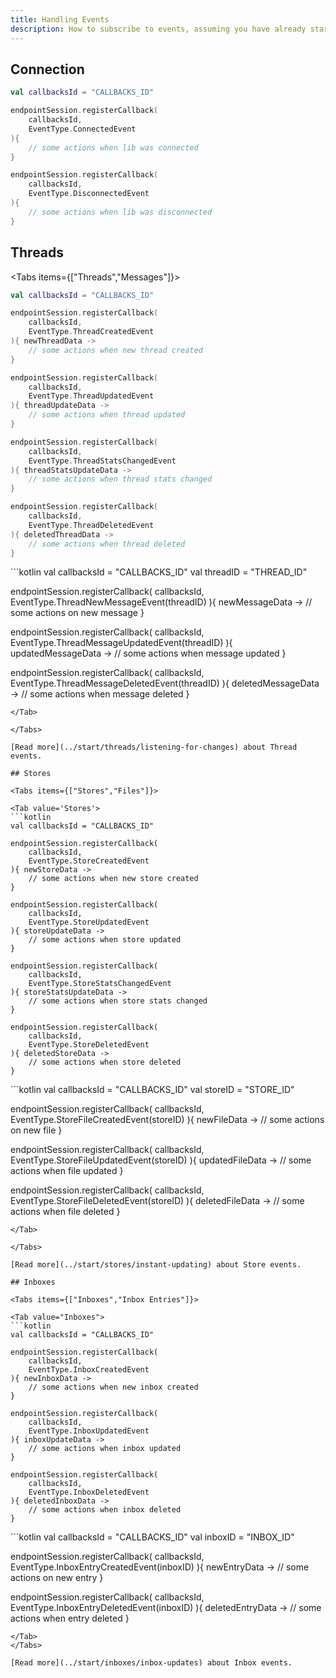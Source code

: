 ```yaml
---
title: Handling Events
description: How to subscribe to events, assuming you have already started listening.
---
```




## Connection

```kotlin
val callbacksId = "CALLBACKS_ID"

endpointSession.registerCallback(
    callbacksId,
    EventType.ConnectedEvent
){
    // some actions when lib was connected
}

endpointSession.registerCallback(
    callbacksId,
    EventType.DisconnectedEvent
){
    // some actions when lib was disconnected
}
```

## Threads

<Tabs items={["Threads","Messages"]}>
<Tab value="Threads">
```kotlin
val callbacksId = "CALLBACKS_ID"

endpointSession.registerCallback(
    callbacksId,
    EventType.ThreadCreatedEvent
){ newThreadData ->
    // some actions when new thread created
}

endpointSession.registerCallback(
    callbacksId,
    EventType.ThreadUpdatedEvent
){ threadUpdateData ->
    // some actions when thread updated
}

endpointSession.registerCallback(
    callbacksId,
    EventType.ThreadStatsChangedEvent
){ threadStatsUpdateData ->
    // some actions when thread stats changed
}

endpointSession.registerCallback(
    callbacksId,
    EventType.ThreadDeletedEvent
){ deletedThreadData ->
    // some actions when thread deleted
}
```
</Tab>

<Tab value="Messages">
```kotlin
val callbacksId = "CALLBACKS_ID"
val threadID = "THREAD_ID"

endpointSession.registerCallback(
    callbacksId,
    EventType.ThreadNewMessageEvent(threadID)
){ newMessageData ->
    // some actions on new message
}

endpointSession.registerCallback(
    callbacksId,
    EventType.ThreadMessageUpdatedEvent(threadID)
){ updatedMessageData ->
    // some actions when message updated
}

endpointSession.registerCallback(
    callbacksId,
    EventType.ThreadMessageDeletedEvent(threadID)
){ deletedMessageData ->
    // some actions when message deleted
}
```
</Tab>

</Tabs>

[Read more](../start/threads/listening-for-changes) about Thread events.

## Stores

<Tabs items={["Stores","Files"]}>

<Tab value='Stores'>
```kotlin
val callbacksId = "CALLBACKS_ID"

endpointSession.registerCallback(
    callbacksId,
    EventType.StoreCreatedEvent
){ newStoreData ->
    // some actions when new store created
}

endpointSession.registerCallback(
    callbacksId,
    EventType.StoreUpdatedEvent
){ storeUpdateData ->
    // some actions when store updated
}

endpointSession.registerCallback(
    callbacksId,
    EventType.StoreStatsChangedEvent
){ storeStatsUpdateData ->
    // some actions when store stats changed
}

endpointSession.registerCallback(
    callbacksId,
    EventType.StoreDeletedEvent
){ deletedStoreData ->
    // some actions when store deleted
}
```
</Tab>

<Tab value="Files">
```kotlin
val callbacksId = "CALLBACKS_ID"
val storeID = "STORE_ID"

endpointSession.registerCallback(
    callbacksId,
    EventType.StoreFileCreatedEvent(storeID)
){ newFileData ->
    // some actions on new file
}

endpointSession.registerCallback(
    callbacksId,
    EventType.StoreFileUpdatedEvent(storeID)
){ updatedFileData ->
    // some actions when file updated
}

endpointSession.registerCallback(
    callbacksId,
    EventType.StoreFileDeletedEvent(storeID)
){ deletedFileData ->
    // some actions when file deleted
}
```
</Tab>

</Tabs>

[Read more](../start/stores/instant-updating) about Store events.

## Inboxes

<Tabs items={["Inboxes","Inbox Entries"]}>

<Tab value="Inboxes">
```kotlin
val callbacksId = "CALLBACKS_ID"

endpointSession.registerCallback(
    callbacksId,
    EventType.InboxCreatedEvent
){ newInboxData ->
    // some actions when new inbox created
}

endpointSession.registerCallback(
    callbacksId,
    EventType.InboxUpdatedEvent
){ inboxUpdateData ->
    // some actions when inbox updated
}

endpointSession.registerCallback(
    callbacksId,
    EventType.InboxDeletedEvent
){ deletedInboxData ->
    // some actions when inbox deleted
}
```
</Tab>

<Tab value='Inbox Entries'>
```kotlin
val callbacksId = "CALLBACKS_ID"
val inboxID = "INBOX_ID"

endpointSession.registerCallback(
    callbacksId,
    EventType.InboxEntryCreatedEvent(inboxID)
){ newEntryData ->
    // some actions on new entry
}

endpointSession.registerCallback(
    callbacksId,
    EventType.InboxEntryDeletedEvent(inboxID)
){ deletedEntryData ->
    // some actions when entry deleted
}
```
</Tab>
</Tabs>

[Read more](../start/inboxes/inbox-updates) about Inbox events.